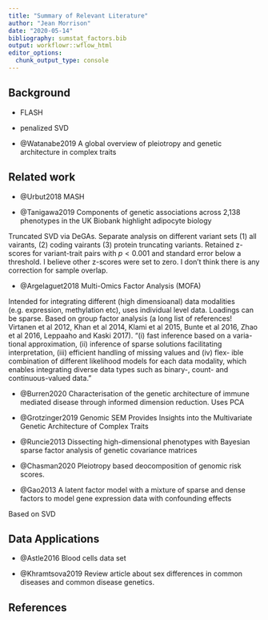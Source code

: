 ```yaml
---
title: "Summary of Relevant Literature"
author: "Jean Morrison"
date: "2020-05-14"
bibliography: sumstat_factors.bib
output: workflowr::wflow_html
editor_options:
  chunk_output_type: console
---
```


## Background

+ FLASH

+ penalized SVD

+ @Watanabe2019 A global overview of pleiotropy and genetic architecture in complex traits

## Related work

+ @Urbut2018 MASH

+ @Tanigawa2019  Components of genetic associations across 2,138 phenotypes in the UK Biobank highlight adipocyte biology

Truncated SVD via DeGAs. Separate analysis on different variant sets (1) all vairants, (2) coding vairants (3) protein truncating variants. Retained z-scores for variant-trait pairs with $p < 0.001$ and standard error below a threshold. I believe other z-scores were set to zero. I don't think there is any correction for sample overlap. 


+ @Argelaguet2018 Multi-Omics Factor Analysis (MOFA)

Intended for integrating different (high dimensioanal) data modalities (e.g. expression, methylation etc), uses individual level data. Loadings can be sparse. Based on group factor analysis (a long list of references! Virtanen et al 2012, Khan et al 2014, Klami et al 2015, Bunte et al 2016, Zhao et al 2016, Leppaaho and Kaski 2017). "(i) fast inference based on a varia- tional approximation, (ii) inference of sparse solutions facilitating interpretation, (iii) efficient handling of missing values and (iv) flex- ible combination of different likelihood models for each data modality, which enables integrating diverse data types such as binary-, count- and continuous-valued data."


+ @Burren2020 Characterisation of the genetic architecture of immune mediated disease through informed dimension reduction. Uses PCA

+ @Grotzinger2019 Genomic SEM Provides Insights into the Multivariate Genetic Architecture of Complex Traits

+ @Runcie2013 Dissecting high-dimensional phenotypes with Bayesian sparse factor analysis of genetic covariance matrices

+ @Chasman2020 Pleiotropy based deocomposition of genomic risk scores.

+ @Gao2013 A latent factor model with a mixture of sparse and dense factors to model gene expression data with confounding effects

Based on SVD

## Data Applications

+ @Astle2016 Blood cells data set

+ @Khramtsova2019
Review article about sex differences in common diseases and common disease genetics.

## References
